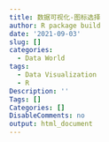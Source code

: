 ```yaml
---
title: 数据可视化-图标选择
author: R package build
date: '2021-09-03'
slug: []
categories:
  - Data World
tags:
  - Data Visualization
  - R
Description: ''
Tags: []
Categories: []
DisableComments: no
output: html_document
---
```

